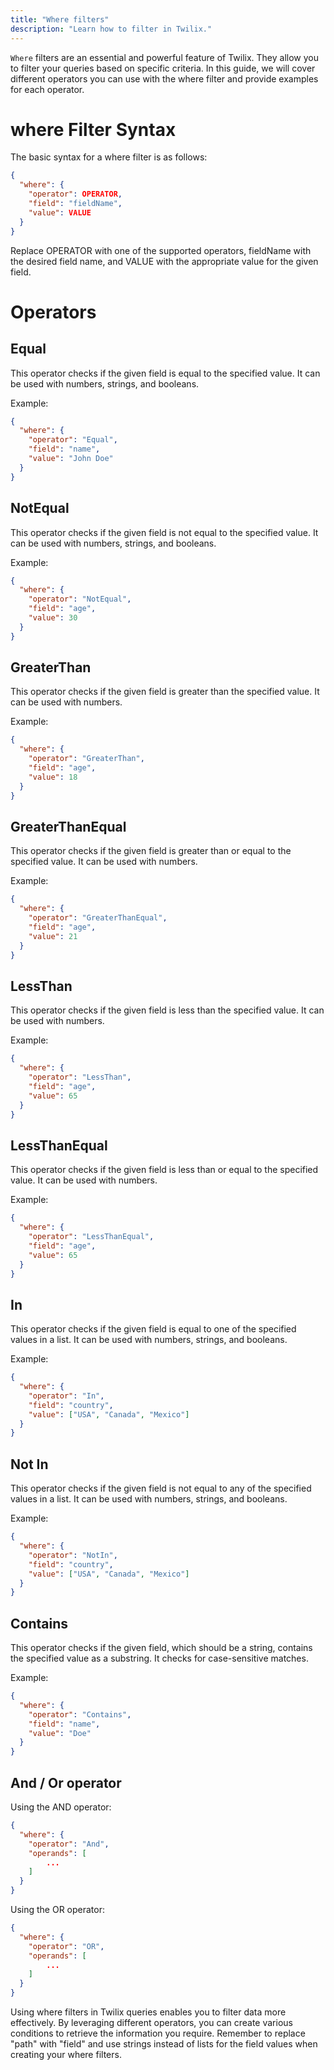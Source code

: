 ```yaml
---
title: "Where filters"
description: "Learn how to filter in Twilix."
---
```


`Where` filters are an essential and powerful feature
of Twilix. They allow you to filter your queries based
on specific criteria. In this guide, we will cover
different operators you can use with the where filter
and provide examples for each operator.

# where Filter Syntax

The basic syntax for a where filter is as follows:

```json
{
  "where": {
    "operator": OPERATOR,
    "field": "fieldName",
    "value": VALUE
  }
}
```

Replace OPERATOR with one of the supported operators, fieldName with the desired field name, and VALUE with the appropriate value for the given field.

# Operators

## Equal

This operator checks if the given field is equal to the specified value. It can be used with numbers, strings, and booleans.

Example:

```json
{
  "where": {
    "operator": "Equal",
    "field": "name",
    "value": "John Doe"
  }
}
```

## NotEqual

This operator checks if the given field is not equal to the specified value. It can be used with numbers, strings, and booleans.

Example:

```json
{
  "where": {
    "operator": "NotEqual",
    "field": "age",
    "value": 30
  }
}
```

## GreaterThan

This operator checks if the given field is greater than the specified value. It can be used with numbers.

Example:

```json
{
  "where": {
    "operator": "GreaterThan",
    "field": "age",
    "value": 18
  }
}
```

## GreaterThanEqual

This operator checks if the given field is greater than or equal to the specified value. It can be used with numbers.

Example:

```json
{
  "where": {
    "operator": "GreaterThanEqual",
    "field": "age",
    "value": 21
  }
}
```

## LessThan

This operator checks if the given field is less than the specified value. It can be used with numbers.

Example:

```json
{
  "where": {
    "operator": "LessThan",
    "field": "age",
    "value": 65
  }
}
```

## LessThanEqual

This operator checks if the given field is less than or equal to the specified value. It can be used with numbers.

Example:

```json
{
  "where": {
    "operator": "LessThanEqual",
    "field": "age",
    "value": 65
  }
}
```

## In

This operator checks if the given field is equal to one of the specified values in a list. It can be used with numbers, strings, and booleans.

Example:

```json
{
  "where": {
    "operator": "In",
    "field": "country",
    "value": ["USA", "Canada", "Mexico"]
  }
}
```

## Not In

This operator checks if the given field is not equal to any of the specified values in a list. It can be used with numbers, strings, and booleans.

Example:

```json
{
  "where": {
    "operator": "NotIn",
    "field": "country",
    "value": ["USA", "Canada", "Mexico"]
  }
}
```

## Contains

This operator checks if the given field, which should be a string, contains the specified value as a substring. It checks for case-sensitive matches.

Example:

```json
{
  "where": {
    "operator": "Contains",
    "field": "name",
    "value": "Doe"
  }
}
```

## And / Or operator

Using the AND operator:

```json
{
  "where": {
    "operator": "And",
    "operands": [
        ...
    ]
  }
}
```

Using the OR operator:

```json
{
  "where": {
    "operator": "OR",
    "operands": [
        ...
    ]
  }
}
```

Using where filters in Twilix queries enables you to filter data more effectively. By leveraging different operators, you can create various conditions to retrieve the information you require. Remember to replace "path" with "field" and use strings instead of lists for the field values when creating your where filters.
